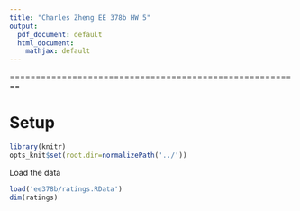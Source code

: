 ```yaml
---
title: "Charles Zheng EE 378b HW 5"
output:
  pdf_document: default
  html_document:
    mathjax: default
---
```


========================================================

# Setup

```r
library(knitr)
opts_knit$set(root.dir=normalizePath('../'))
```

Load the data
```r
load('ee378b/ratings.RData')
dim(ratings)
```
